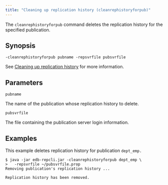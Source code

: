 ```yaml
---
title: "Cleaning up replication history (cleanrephistoryforpub)"
---
```


<div id="clean_replication_history" class="registered_link"></div>

The `cleanrephistoryforpub` command deletes the replication history for the specified publication.

## Synopsis

`-cleanrephistoryforpub pubname -repsvrfile pubsvrfile`

See [Cleaning up replication history](../../07_common_operations/05_managing_history/#clean_up_replication_history) for more information.

## Parameters

`pubname`

The name of the publication whose replication history to delete.

`pubsvrfile`

The file containing the publication server login information.

## Examples

This example deletes replication history for publication `dept_emp.`

```shell
$ java -jar edb-repcli.jar -cleanrephistoryforpub dept_emp \
>   -repsvrfile ~/pubsvrfile.prop
Removing publication's replication history ...

Replication history has been removed.
```
